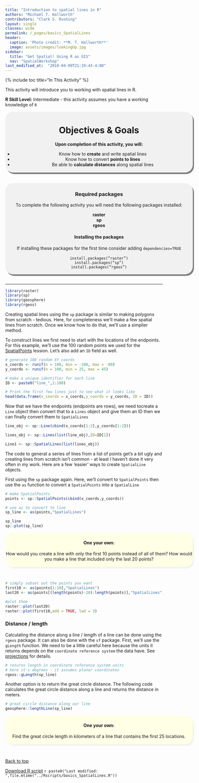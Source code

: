 ```yaml
---
title: "Introduction to spatial lines in R"
authors: "Michael T. Hallworth"
contributors: "Clark S. Rushing"
layout: single
classes: wide
permalink: /_pages/basics_SpatialLines
header:
  caption: 'Photo credit: **M. T. Hallworth**'
  image: assets/images/lookingUp.jpg
sidebar:
  title: "Get Spatial! Using R as GIS"
  nav: "SpatialWorkshop"
last_modified_at:  "2018-04-09T21:19:43-4:00"
---
```

<a name="TOP"></a>
{% include toc title="In This Activity" %}


This activity will introduce you to working with spatial lines in R.

**R Skill Level:** Intermediate - this activity assumes you have a working knowledge of `R`     

<div style="background-color:rgba(0, 0, 0, 0.0470588); border-radius: 25px; text-align:center; vertical-align: middle; padding:3px 0; width: 600px; margin: auto; box-shadow: 4px 5px gray;">

<h1>Objectives & Goals</h1>      
<b>Upon completion of this activity, you will:</b>
<ul>
<li>Know how to <strong>create</strong> and write spatial lines</li>
<li>Know how to convert <strong>points to lines</strong></li>
<li>Be able to <strong>calculate distances</strong> along spatial lines</li>             
</ul>
</div>

<br>
<br>
<a name="install.packages"></a>
<div style="background-color:rgba(0, 1, 1, 0.0470588); border-radius: 25px; text-align:center; vertical-align: middle; padding:2px 0; width: 600px; margin: auto; box-shadow: 4px 5px gray;">
<h3> Required packages</h3> 
To complete the following activity you will need the following packages installed:

<strong>raster</strong>               
<strong>sp</strong>     
<strong>rgeos</strong>        
  
<h4>Installing the packages</h4>     
If installing these packages for the first time consider adding <code>dependencies=TRUE</code><br>   
<code>install.packages("raster")</code>        
<code>install.packages("sp")</code>        
<code>install.packages("rgeos")</code>

</div>
        
<br>
<hr>
```r
library(raster)
library(sp)
library(geosphere)
library(rgeos)
```

Creating spatial lines using the <code>sp</code> package is similar to making polygons from scratch - tedious. Here, for completeness we'll make a few spatial lines from scratch. Once we know how to do that, we'll use a simplier method. 

To construct lines we first need to start with the locations of the endpoints. For this example, we'll use the 100 random points we used for the <a href="{{ site.baseurl }}/_pages/basics_SpatialPoints" target="_blank">SpatialPoints</a> lession. Let's also add an <code>ID</code> field as well. 

```r
# generate 100 random XY coords 
x_coords <- runif(n = 100, min = -100, max = -80)
y_coords <- runif(n = 100, min = 25, max = 45)

# make a unique identifier for each line
ID <- paste0("line_",1:100)
```

```r
# Print the first few lines just to see what it looks like
head(data.frame(x_coords = x_coords,y_coords = y_coords, ID = ID))
```

Now that we have the endpoints (endpoints are rows), we need tocreate a <code>Line</code> object then convert that to a <code>Lines</code> object and give them an ID then we can finally convert them to <code>SpatialLines</code>

```r
line_obj <- sp::Line(cbind(x_coords[1:2],y_coords[1:2]))

lines_obj <- sp::Lines(list(line_obj),ID=ID[1])

Line1 <- sp::SpatialLines(list(lines_obj))
```

The code to generat a series of lines from a list of points get's a bit ugly and creating lines from scratch isn't common - at least I haven't done it very often in my work. Here are a few 'easier' ways to create <code>SpatialLine</code> objects.

First using the <code>sp</code> package again. Here, we'll convert to <code>SpatialPoints</code> then use the <code>as</code> function to convert a <code>SpatialPoints</code> into a <code>SpatialLine</code>
```r
# make SpatialPoints
points <- sp::SpatialPoints(cbind(x_coords,y_coords))

# use as to convert to line
sp_line <- as(points,"SpatialLines")
```

```r
sp_line
sp::plot(sp_line)
```

<div style="background-color: #ffffe6; border-radius: 25px; text-align:center; vertical-align: middle; padding: 3px 0; margin: auto; width:600px; box-shadow: 4px 5px #f2f2f2;"> 
<h4><strong>One your own:</strong></h4>
How would you create a line with only the first 10 points instead of all of them? How would you make a line that included only the last 20 points?
</div>
<br>
```r
# simply subset out the points you want
first10 <- as(points[1:10],"SpatialLines")
last20 <- as(points[(length(points)-20):length(points)],"SpatialLines")

#plot them
raster::plot(last20)
raster::plot(first10,add = TRUE, lwd = 3)
```

### Distance / length

Calculating the distance along a line / length of a line can be done using the <code>rgeos</code> package. It can also be done with the <code>sf</code> package. First, we'll use the <code>gLength</code> function. We need to be a little careful here because the units it returns depends on the <code>coordinate reference system</code> the data have. See <a href="{{ site.baseurl }}/_pages/projections" target="_blank">projections</a> for details. 

```r
# returns length in coordinate reference system units
# here it's degrees - it assumes planar coordinates
rgeos::gLength(sp_line)
```

Another option is to return the great circle distance. The following code calculates the great circle distance along a line and returns the distance in meters. 
```r
# great circle distance along our line
geosphere::lengthLine(sp_line)
```

<div style="background-color: #ffffe6; border-radius: 25px; text-align:center; vertical-align: middle; padding: 3px 0; margin: auto; width:600px; box-shadow: 4px 5px #f2f2f2;"> 
<h4><strong>One your own:</strong></h4>
Find the great circle length in kilometers of a line that contains the first 25 locations.
</div>
<br>

<a href="#TOP">Back to top</a>

<a href="https://raw.githubusercontent.com/mhallwor/mhallwor.github.io/develop/Rscripts/basics_SpatialLines.R" target="_blank" class="btn btn--info">Download R script</a> `r paste0("Last modified: ",file.mtime("../Rscripts/basics_SpatialLines.R"))`
